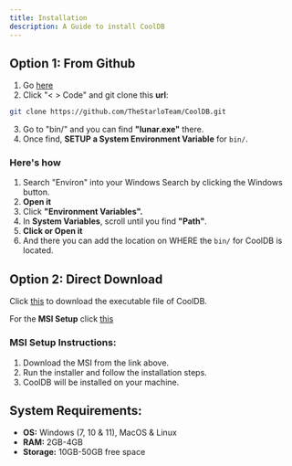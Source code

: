 ```yaml
---
title: Installation
description: A Guide to install CoolDB
---
```


## Option 1: From Github

1. Go [here](https://github.com/TheStarloTeam/CoolDB)
2. Click "< > Code" and git clone this **__url__**:

```bash
git clone https://github.com/TheStarloTeam/CoolDB.git
```

3. Go to "bin/" and you can find **"lunar.exe"** there.
4. Once find, **SETUP a System Environment Variable** for `bin/`.

### Here's how

1. Search "Environ" into your Windows Search by clicking the Windows button.
2. **Open it**
3. Click **"Environment Variables".**
4. In **System Variables**, scroll until you find **"Path"**.
5. **Click or Open it**
6. And there you can add the location on WHERE the `bin/` for CoolDB is located.

## Option 2: Direct Download

Click [this](https://github.com/TheStarloTeam/CoolDB/raw/refs/heads/main/bin/lunar.exe) to download the executable file of CoolDB.

For the **MSI Setup** click [this](https://github.com/Kazooki123/CoolDB/raw/refs/heads/main/installer/SetupLunar.msi)

### MSI Setup Instructions:

1. Download the MSI from the link above.
2. Run the installer and follow the installation steps.
3. CoolDB will be installed on your machine.

## System Requirements:

- **OS:** Windows (7, 10 & 11), MacOS & Linux
- **RAM:** 2GB-4GB
- **Storage:** 10GB-50GB free space
